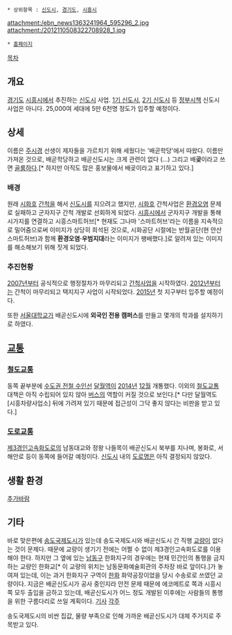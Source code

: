  * 상위항목 : [[신도시]], [[경기도]], [[시흥시]]

{{{+1 배곧新都市 / Baegot New Town }}}

attachment:/ebn_news1363241964_595296_2.jpg
attachment:/2012110508322708928_1.jpg

 * [http://baegot-newcity.or.kr/ 홈페이지]

[[목차]]

== 개요 ==
[[경기도]] [[시흥시]]에서 추진하는 [[신도시]] 사업. [[1기 신도시]], [[2기 신도시]] 등 [[정부]]시책 신도시 사업은 아니다. 25,000여 세대에 5만 6천명 정도가 입주할 예정이다. 

== 상세 ==
이름은 [[주시경]] 선생이 제자들을 가르치기 위해 세웠다는 '배곧학당'에서 따왔다. 이름만 가져온 것으로, 배곧학당하고 배곧신도시는 크게 관련이 없다 (...) 그리고 배'''곶'''이라고 쓰면 [[골룸]]하다.[* 하지만 아직도 많은 홍보물에서 배곶이라고 표기하고 있다.]

=== 배경 ===
원래 [[시화호]] [[간척]]을 해서 [[신도시]]를 지으려고 했지만, [[시화호]] 간척사업은 [[환경]]오염 문제로 실패하고 군자지구 간척 개발로 선회하게 되었다. [[시흥시]]에서 군자지구 개발을 통해 시가지를 연결하고 시흥스마트허브[* 현재도 그나마 '스마트허브'라는 이름을 지속적으로 밀어줌으로써 이미지가 상당히 희석된 것으로, 시화공단 시절에는 반월공단(현 안산스마트허브)과 함께 '''환경오염·우범지대'''라는 이미지가 팽배했다.]로 알려져 있는 이미지를 해소해보기 위해 짓게 되었다. 

=== 추진현황 ===
[[2007년]]부터 공식적으로 행정절차가 마무리되고 [[간척]]사업을 시작하였다. [[2012년]]부터는 간척이 마무리되고 택지지구 사업이 시작되었다. [[2015년]] 첫 지구부터 입주할 예정이다.

또한 [[서울대학교]]가 배곧신도시에 '''외국인 전용 캠퍼스'''를 만들고 몇개의 학과를 설치하기로 하였다. 

== [[교통]] ==
=== [[철도]][[교통]] ===
동쪽 끝부분에 [[수도권 전철 수인선]] [[달월역]]이 [[2014년]] [[12월]] 개통했다. 이외의 [[철도]][[교통]] 대책은 아직 수립되어 있지 않아 [[버스]]의 역할이 커질 것으로 보인다.[* 다만 달월역도 [시흥차량사업소] 뒤에 가려져 있기 때문에 접근성이 그닥 좋지 않다는 비판을 받고 있다.] 

=== [[도로]][[교통]] ===
[[제3경인고속화도로]]의 남동대교와 정왕 나들목이 배곧신도시 북부를 지나며, 봉화로, 서해안로 등이 동쪽에 들어갈 예정이다. [[신도시]] 내의 [[도로]]명은 아직 결정되지 않았다. 

== 생활 환경 ==
[[추가바람]]

== 기타 ==
바로 맞은편에 [[송도국제도시]]가 있는데 송도국제도시와 배곧신도시 간 직행 [[교량]]이 없다는 것이 문제다. 때문에 교량이 생기기 전에는 어쩔 수 없이 제3경인고속화도로를 이용해야 한다. 하지만 그 옆에 있는 [[남동구]] 한화지구의 경우에는 현재 민간인의 통행을 금지하는 교량인 한화교[* 이 교량의 위치는 남동문화예술회관의 주차장 바로 앞이다.]가 놓여져 있는데, 이는 과거 한화지구 구역이 [[한화]] 화약공장이었을 당시 수송로로 쓰였던 교량이다. 지금은 배곧신도시가 공사 중인지라 안전 문제 때문에 에코메트로 쪽과 시흥시 쪽 모두 출입을 금하고 있는데, 배곧신도시가 어느 정도 개발된 이후에는 사람들의 통행을 위한 구름다리로 쓰일 계획이다. [http://www.kihoilbo.co.kr/news/articleView.html?idxno=424725 기사]
[[각주]] 

송도국제도시의 비싼 집값, 물량 부족으로 인해 가까운 배곧신도시가 대체 주거지로 주목받고 있다.
